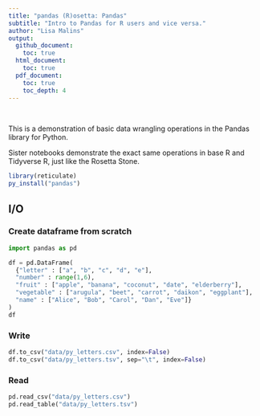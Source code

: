 ```yaml
---
title: "pandas (R)osetta: Pandas"
subtitle: "Intro to Pandas for R users and vice versa."
author: "Lisa Malins"
output:
  github_document:
    toc: true
  html_document:
    toc: true
  pdf_document:
    toc: true
    toc_depth: 4
---
```


&nbsp;

This is a demonstration of basic data wrangling operations in the Pandas library for Python.

Sister notebooks demonstrate the exact same operations in base R and Tidyverse R, just like the Rosetta Stone.

```r
library(reticulate)
py_install("pandas")
```

## I/O
### Create dataframe from scratch
```python
import pandas as pd

df = pd.DataFrame(
  {"letter" : ["a", "b", "c", "d", "e"],
  "number" : range(1,6),
  "fruit" : ["apple", "banana", "coconut", "date", "elderberry"],
  "vegetable" : ["arugula", "beet", "carrot", "daikon", "eggplant"],
  "name" : ["Alice", "Bob", "Carol", "Dan", "Eve"]}
)
df
```


### Write
```python
df.to_csv("data/py_letters.csv", index=False)
df.to_csv("data/py_letters.tsv", sep="\t", index=False)
```

### Read
```python
pd.read_csv("data/py_letters.csv")
pd.read_table("data/py_letters.tsv")
```

